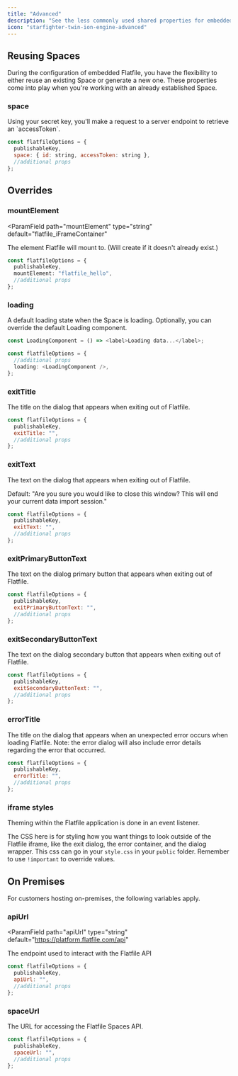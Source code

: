 ```yaml
---
title: "Advanced"
description: "See the less commonly used shared properties for embedded Flatfile."
icon: "starfighter-twin-ion-engine-advanced"
---
```


## Reusing Spaces

During the configuration of embedded Flatfile, you have the flexibility to either reuse an existing Space or generate a new one. These properties come into play when you're working with an already established Space.

### space

<ParamField path="space" type="{id: string, accessToken: string}" required>
  Using your secret key, you'll make a request to a server endpoint to retrieve
  an `accessToken`.
</ParamField>

```jsx src/client.js
const flatfileOptions = {
  publishableKey,
  space: { id: string, accessToken: string },
  //additional props
};
```

## Overrides

### mountElement

<ParamField
  path="mountElement"
  type="string"
  default="flatfile_iFrameContainer"
>
  The element Flatfile will mount to. (Will create if it doesn't already exist.)
</ParamField>

```typescript src/client.js
const flatfileOptions = {
  publishableKey,
  mountElement: "flatfile_hello",
  //additional props
};
```

### loading

<ParamField path="loading" type="ReactElement">
  A default loading state when the Space is loading. Optionally, you can
  override the default Loading component.
</ParamField>

```typescript
const LoadingComponent = () => <label>Loading data...</label>;

const flatfileOptions = {
  //additional props
  loading: <LoadingComponent />,
};
```

### exitTitle

<ParamField path="exitTitle" type="string" default="Close Window">
  The title on the dialog that appears when exiting out of Flatfile.
</ParamField>

```jsx src/client.js
const flatfileOptions = {
  publishableKey,
  exitTitle: "",
  //additional props
};
```

### exitText

<ParamField path="exitText" type="string" default="See below">
  The text on the dialog that appears when exiting out of Flatfile.

Default: "Are you sure you would like to close this window? This will end your current data import session."

```jsx src/client.js
const flatfileOptions = {
  publishableKey,
  exitText: "",
  //additional props
};
```

</ParamField>

### exitPrimaryButtonText

<ParamField path="exitPrimaryButtonText" type="string" default="Yes, exit">
  The text on the dialog primary button that appears when exiting out of
  Flatfile.
</ParamField>

```jsx src/client.js
const flatfileOptions = {
  publishableKey,
  exitPrimaryButtonText: "",
  //additional props
};
```

### exitSecondaryButtonText

<ParamField path="exitPrimaryButtonText" type="string" default="No, stay">
  The text on the dialog secondary button that appears when exiting out of
  Flatfile.
</ParamField>

```jsx src/client.js
const flatfileOptions = {
  publishableKey,
  exitSecondaryButtonText: "",
  //additional props
};
```

### errorTitle

<ParamField path="errorTitle" type="string" default="Something went wrong">
  The title on the dialog that appears when an unexpected error occurs when
  loading Flatfile. Note: the error dialog will also include error details
  regarding the error that occurred.
</ParamField>

```jsx src/client.js
const flatfileOptions = {
  publishableKey,
  errorTitle: "",
  //additional props
};
```

### iframe styles

<Note>
  Theming within the Flatfile application is done in an event listener.
</Note>

The CSS here is for styling how you want things to look outside of the Flatfile iframe, like the exit dialog, the error container, and the dialog wrapper. This css can go in your `style.css` in your `public` folder. Remember to use `!important` to override values.

<Snippet file="shared/iframeStyles.mdx" />

## On Premises

For customers hosting on-premises, the following variables apply.

### apiUrl

<ParamField
  path="apiUrl"
  type="string"
  default="https://platform.flatfile.com/api"
>
  The endpoint used to interact with the Flatfile API
</ParamField>

```jsx src/client.js
const flatfileOptions = {
  publishableKey,
  apiUrl: "",
  //additional props
};
```

### spaceUrl

<ParamField path="spaceUrl" type="string" default="https://spaces.flatfile.com">
  The URL for accessing the Flatfile Spaces API.
</ParamField>

```jsx src/client.js
const flatfileOptions = {
  publishableKey,
  spaceUrl: "",
  //additional props
};
```
